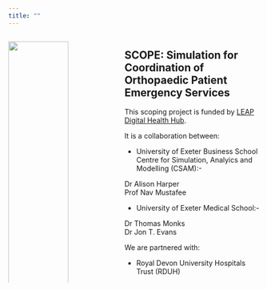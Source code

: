```yaml
---
title: ""
---
```


:::: {.columns}

::: {.column width="20%"}  
  
  
![](QUARTO/images/leap.png){width="100%"}  
  
  



![](QUARTO/images/Landscape/University-of-Exeter_BusinessSchool_RGB_Landscape_Green.png){width="100%"}



![](QUARTO/images/RDUH.png){width="100%"}
:::

::: {.column width="10%"}
<!-- empty column to create gap -->
:::


::: {.column width="50%"}
## SCOPE: Simulation for Coordination of Orthopaedic Patient Emergency Services

This scoping project is funded by [LEAP Digital Health Hub](https://leap-hub.ac.uk/about-the-hub/).

It is a collaboration between:

* University of Exeter Business School Centre for Simulation, Analyics and Modelling (CSAM):-  

Dr Alison Harper  
Prof Nav Mustafee

* University of Exeter Medical School:-  

Dr Thomas Monks  
Dr Jon T. Evans

We are partnered with:  

* Royal Devon University Hospitals Trust (RDUH)

:::

::::






